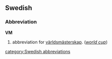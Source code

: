 ==Swedish==
===Abbreviation===
'''VM'''
#abbreviation for [[världsmästerskap]]. (''[[world cup]]'')

[[category:Swedish abbreviations]]